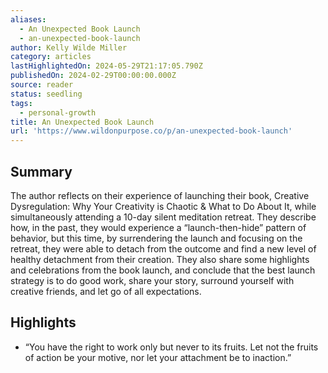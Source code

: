 ```yaml
---
aliases:
  - An Unexpected Book Launch
  - an-unexpected-book-launch
author: Kelly Wilde Miller
category: articles
lastHighlightedOn: 2024-05-29T21:17:05.790Z
publishedOn: 2024-02-29T00:00:00.000Z
source: reader
status: seedling
tags:
  - personal-growth
title: An Unexpected Book Launch
url: 'https://www.wildonpurpose.co/p/an-unexpected-book-launch'
---
```

## Summary

The author reflects on their experience of launching their book, Creative Dysregulation: Why Your Creativity is Chaotic & What to Do About It, while simultaneously attending a 10-day silent meditation retreat. They describe how, in the past, they would experience a “launch-then-hide” pattern of behavior, but this time, by surrendering the launch and focusing on the retreat, they were able to detach from the outcome and find a new level of healthy detachment from their creation. They also share some highlights and celebrations from the book launch, and conclude that the best launch strategy is to do good work, share your story, surround yourself with creative friends, and let go of all expectations.

## Highlights

- “You have the right to work only but never to its fruits. Let not the fruits of action be your motive, nor let your attachment be to inaction.”
